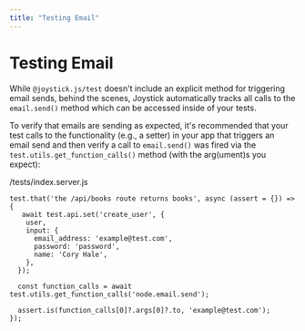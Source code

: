 ```yaml
---
title: "Testing Email"
---
```


# Testing Email

While `@joystick.js/test` doesn't include an explicit method for triggering email sends, behind the scenes, Joystick automatically tracks all calls to the `email.send()` method which can be accessed inside of your tests.

To verify that emails are sending as expected, it's recommended that your test calls to the functionality (e.g., a setter) in your app that triggers an email send and then verify a call to `email.send()` was fired via the `test.utils.get_function_calls()` method (with the arg(ument)s you expect):

/tests/index.server.js


    test.that('the /api/books route returns books', async (assert = {}) => {
       await test.api.set('create_user', {
        user,
        input: {
          email_address: 'example@test.com',
          password: 'password',
          name: 'Cory Hale',
        },
      });

      const function_calls = await test.utils.get_function_calls('node.email.send');

      assert.is(function_calls[0]?.args[0]?.to, 'example@test.com');
    });

